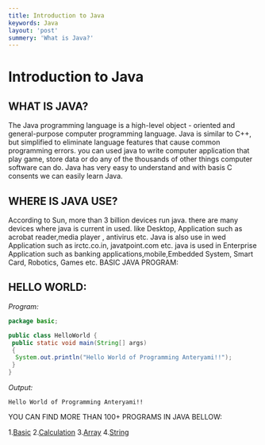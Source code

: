 ```yaml
---
title: Introduction to Java
keywords: Java
layout: 'post'
summery: 'What is Java?'
---
```




# Introduction to Java

## WHAT IS JAVA?

The  Java programming  language is  a  high-level object - oriented  and  general-purpose  computer programming language.  Java is similar to C++, but simplified  to eliminate  language  features  that cause common programming errors. you can used java to write computer application that play game, store data or do any of the thousands of other things computer software can do. Java has very easy to understand and with basis C consents we can easily 
learn Java.

## WHERE IS JAVA USE?

According to Sun, more than 3 billion devices run java. there are many devices where java is current in used. like Desktop, Application such as acrobat reader,media player , antivirus etc. Java is also use in wed Application such as irctc.co.in, javatpoint.com etc. java is used in Enterprise Application such as banking applications,mobile,Embedded System, Smart Card, Robotics, Games etc.
BASIC JAVA PROGRAM:

## HELLO WORLD:

*Program:*

```java
package basic;

public class HelloWorld {
 public static void main(String[] args)
 {
  System.out.println("Hello World of Programming Anteryami!!");
 }
}
```

*Output:*

```terminal
Hello World of Programming Anteryami!!
```



YOU CAN FIND MORE THAN 100+ PROGRAMS IN JAVA BELLOW: 

1.[Basic](https://zeelcodder.tech/blog/java-basic)
2.[Calculation](https://zeelcodder.tech/blog/java-calculation)
3.[Array](https://zeelcodder.tech/blog/java-array)
4.[String](https://zeelcodder.tech/blog/java-string)
    